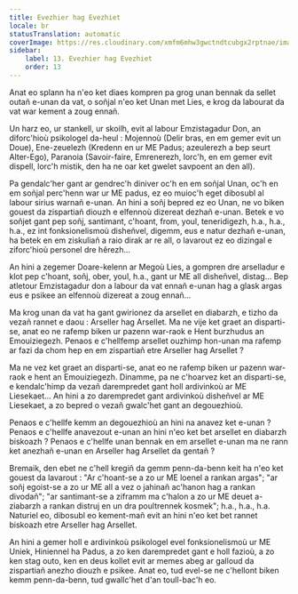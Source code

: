 ```yaml
---
title: Evezhier hag Evezhiet
locale: br
statusTranslation: automatic
coverImage: https://res.cloudinary.com/xmfm6mhw3gwctndtcubgx2rptnae/image/upload/v1740468922/small_cover_tratado_de_psicologia_revolucionaria_a4c0dca4e0.webp
sidebar:
    label: 13. Evezhier hag Evezhiet
    order: 13
---
```

Anat eo splann ha n'eo ket diaes kompren pa grog unan bennak da sellet outañ e-unan da vat, o soñjal n'eo ket Unan met Lies, e krog da labourat da vat war kement a zoug ennañ.

Un harz eo, ur stankell, ur skoilh, evit al labour Emzistagadur Don, an diforc'hioù psikologel da-heul : Mojennoù (Delir bras, en em gemer evit un Doue), Ene-zeuelezh (Kredenn en ur ME Padus; azeulerezh a bep seurt Alter-Ego), Paranoia (Savoir-faire, Emrenerezh, lorc'h, en em gemer evit dispell, lorc'h mistik, den ha ne oar ket gwelet savpoent an den all).

Pa gendalc'her gant ar gendrec'h diniver oc'h en em soñjal Unan, oc'h en em soñjal perc'henn war ur ME padus, ez eo muioc'h eget dibosubl al labour sirius warnañ e-unan. An hini a soñj bepred ez eo Unan, ne vo biken gouest da zispartiañ diouzh e elfennoù dizereat dezhañ e-unan. Betek e vo soñjet gant pep soñj, santimant, c'hoant, from, youl, teneridigezh, h.a., h.a., h.a., ez int fonksionelismoù disheñvel, digemm, eus e natur dezhañ e-unan, ha betek en em ziskuliañ a raio dirak ar re all, o lavarout ez eo dizingal e ziforc'hioù personel dre hêrezh...

An hini a zegemer Doare-kelenn ar Megoù Lies, a gompren dre arselladur e klot pep c'hoant, soñj, ober, youl, h.a., gant ur ME all disheñvel, distag... Bep atletour Emzistagadur don a labour da vat ennañ e-unan hag a glask argas eus e psikee an elfennoù dizereat a zoug ennañ...

Ma krog unan da vat ha gant gwirionez da arsellet en diabarzh, e tizho da vezañ rannet e daou : Arseller hag Arsellet. Ma ne vije ket graet an disparti-se, anat eo ne rafemp biken ur pazenn war-raok e Hent burzhudus an Emouiziegezh. Penaos e c'hellfemp arsellet ouzhimp hon-unan ma rafemp ar fazi da chom hep en em zispartiañ etre Arseller hag Arsellet ?

Ma ne vez ket graet an disparti-se, anat eo ne rafemp biken ur pazenn war-raok e hent an Emouiziegezh. Dinamme, pa ne c'hoarvez ket an disparti-se, e kendalc'himp da vezañ darempredet gant holl ardivinkoù ar ME Liesekaet... An hini a zo darempredet gant ardivinkoù disheñvel ar ME Liesekaet, a zo bepred o vezañ gwalc'het gant an degouezhioù.

Penaos e c'hellfe kemm an degouezhioù an hini na anavez ket e-unan ? Penaos e c'hellfe anavezout e-unan an hini n'eo ket bet arsellet en diabarzh biskoazh ? Penaos e c'hellfe unan bennak en em arsellet e-unan ma ne rann ket anezhañ e-unan en Arseller hag Arsellet da gentañ ?

Bremaik, den ebet ne c'hell kregiñ da gemm penn-da-benn keit ha n'eo ket gouest da lavarout : "Ar c'hoant-se a zo ur ME loenel a rankan argas"; "ar soñj egoist-se a zo ur ME all a vez o jahinañ ac'hanon hag a rankan divodañ"; "ar santimant-se a ziframm ma c'halon a zo ur ME deuet a-ziabarzh a rankan distruj en un dra poultrennek kosmek"; h.a., h.a., h.a. Naturiel eo, dibosubl eo kement-mañ evit an hini n'eo ket bet rannet biskoazh etre Arseller hag Arsellet.

An hini a gemer holl e ardivinkoù psikologel evel fonksionelismoù ur ME Uniek, Hiniennel ha Padus, a zo ken darempredet gant e holl fazioù, a zo ken stag outo, ken en deus kollet evit ar memes abeg ar galloud da zispartiañ anezho diouzh e psikee. Anat eo, tud evel-se ne c'hellont biken kemm penn-da-benn, tud gwallc'het d'an toull-bac'h eo.

